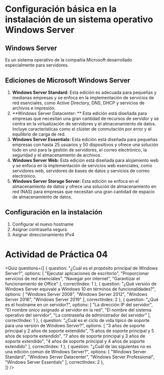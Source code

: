 
# Configuración básica en la instalación de un sistema operativo Windows Server

## Windows Server
Es un sistema operativo de la compañía Microsoft desarrollado especialmente para servidores. 

## Ediciones de Microsoft Windows Server

1. **Windows Server Standard:** Esta edición es adecuada para pequeñas y medianas empresas y se enfoca en la implementación de servicios de red esenciales, como Active Directory, DNS, DHCP y servicios de archivos e impresión.
2. **Windows Server Datacenter: ** Esta edición está diseñada para empresas que necesitan una gran cantidad de recursos de servidor y se centra en la virtualización de servidores y el almacenamiento de datos. Incluye características como el clúster de conmutación por error y el equilibrio de carga de red.
3. **Windows Server Essentials:** Esta edición está diseñada para pequeñas empresas con hasta 25 usuarios y 50 dispositivos y ofrece una solución todo en uno para la gestión de servidores, el correo electrónico, la seguridad y el almacenamiento de archivos.
4. **Windows Server Web:** Esta edición está diseñada para alojamiento web y se enfoca en la implementación de servicios web esenciales, como servidores web, servidores de bases de datos y servicios de correo electrónico.
5. **Windows Server Storage Server:** Esta edición se enfoca en el almacenamiento de datos y ofrece una solución de almacenamiento en red (NAS) para empresas que necesitan una gran cantidad de espacio de almacenamiento de datos.

## Configuración en la instalación

1. Configurar el nuevo hostname
2. Asignar contraseña segura
3. Asignar direccionamiento IPv4


# Actividad de Práctica 04

<Quiz questions={[
	{
		question: "¿Cuál es el propósito principal de Windows Server?",
		options: [
			"Ejecutar aplicaciones de escritorio",
			"Proporcionar servicios de red esenciales",
			"Navegar por internet",
			"Garantizar el funcionamiento de Office"
		],
		correctIndex: 1
	},
	{
		question: "¿Qué versión de Windows Server equivale a Windows 10 en términos de funcionalidades?",
		options: [
			"Windows Server 2008",
			"Windows Server 2012",
			"Windows Server 2016",
			"Windows Server 2019"
		],
		correctIndex: 2
	},
	{
		question: "¿Qué es el hostname en un servidor?",
		options: [
			"La dirección IP del servidor",
			"El nombre único asignado al servidor en la red",
			"El nombre del sistema operativo del servidor",
			"La contraseña de administrador del servidor"
		],
		correctIndex: 1
	},
	{
		question: "¿Cuál es el ciclo de vida típico de soporte para una versión de Windows Server?",
		options: [
			"3 años de soporte principal y 2 años de soporte extendido",
			"5 años de soporte principal y 5 años de soporte extendido",
			"7 años de soporte principal y 3 años de soporte extendido",
			"4 años de soporte principal y 4 años de soporte extendido"
		],
		correctIndex: 1
	},
	{
		question: "¿Cuál de las siguientes no es una edición común de Windows Server?",
		options: [
			"Windows Server Standard",
			"Windows Server Datacenter",
			"Windows Server Professional",
			"Windows Server Essentials"
		],
		correctIndex: 2
	},    
]} />